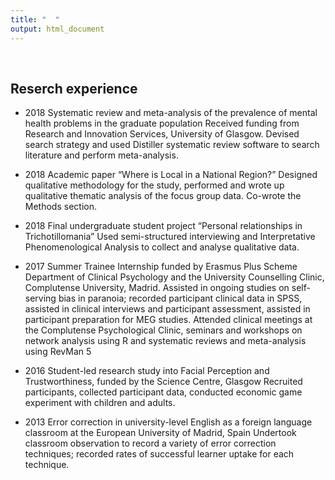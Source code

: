 ```yaml
---
title: "  "
output: html_document
---
```

<br>

## **Reserch experience**
* 2018	Systematic review and meta-analysis of the prevalence of mental health problems in the graduate population
Received funding from Research and Innovation Services, University of Glasgow. Devised search strategy and used Distiller systematic review software to search literature and perform meta-analysis.

* 2018	Academic paper “Where is Local in a National Region?” 
Designed qualitative methodology for the study, performed and wrote up qualitative thematic analysis of the focus group data. Co-wrote the Methods section.   

* 2018	Final undergraduate student project “Personal relationships in Trichotillomania”
Used semi-structured interviewing and Interpretative Phenomenological Analysis to collect and analyse qualitative data. 

* 2017	Summer Trainee Internship funded by Erasmus Plus Scheme
Department of Clinical Psychology and the University Counselling Clinic, Complutense University, Madrid. Assisted in ongoing studies on self-serving bias in paranoia; recorded participant clinical data in SPSS, assisted in clinical interviews and participant assessment, assisted in participant preparation for MEG studies. Attended clinical meetings at the Complutense Psychological Clinic, seminars and workshops on network analysis using R and systematic reviews and meta-analysis using RevMan 5

* 2016	Student-led research study into Facial Perception and Trustworthiness, funded by the Science Centre, Glasgow
Recruited participants, collected participant data, conducted economic game experiment with children and adults.

* 2013	Error correction in university-level English as a foreign language classroom at the European University of Madrid, Spain
Undertook classroom observation to record a variety of error correction techniques; recorded rates of successful learner uptake for each technique.